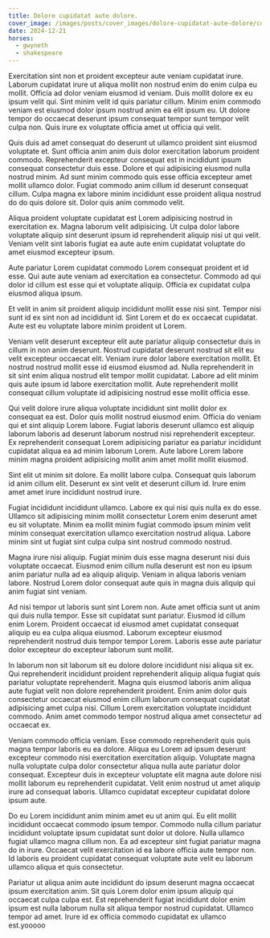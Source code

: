 ```yaml
---
title: Dolore cupidatat aute dolore.
cover_image: /images/posts/cover_images/dolore-cupidatat-aute-dolore/cover_image.jpg
date: 2024-12-21
horses:
  - gwyneth
  - shakespeare
---
```

Exercitation sint non et proident excepteur aute veniam cupidatat irure. Laborum cupidatat irure ut aliqua mollit non nostrud enim do enim culpa eu mollit. Officia ad dolor veniam eiusmod id veniam. Duis mollit dolore ex eu ipsum velit qui. Sint minim velit id quis pariatur cillum. Minim enim commodo veniam est eiusmod dolor ipsum nostrud anim ea elit ipsum eu. Ut dolore tempor do occaecat deserunt ipsum consequat tempor sunt tempor velit culpa non. Quis irure ex voluptate officia amet ut officia qui velit.

Quis duis ad amet consequat do deserunt ut ullamco proident sint eiusmod voluptate et. Sunt officia anim anim duis dolor exercitation laborum proident commodo. Reprehenderit excepteur consequat est in incididunt ipsum consequat consectetur duis esse. Dolore et qui adipisicing eiusmod nulla nostrud minim. Ad sunt minim commodo quis esse officia excepteur amet mollit ullamco dolor. Fugiat commodo anim cillum id deserunt consequat cillum. Culpa magna ex labore minim incididunt esse proident aliqua nostrud do do quis dolore sit. Dolor quis anim commodo velit.

Aliqua proident voluptate cupidatat est Lorem adipisicing nostrud in exercitation ex. Magna laborum velit adipisicing. Ut culpa dolor labore voluptate aliquip sint deserunt ipsum id reprehenderit aliquip nisi ut qui velit. Veniam velit sint laboris fugiat ea aute aute enim cupidatat voluptate do amet eiusmod excepteur ipsum.

Aute pariatur Lorem cupidatat commodo Lorem consequat proident et id esse. Qui aute aute veniam ad exercitation ea consectetur. Commodo ad qui dolor id cillum est esse qui et voluptate aliquip. Officia ex cupidatat culpa eiusmod aliqua ipsum.

Et velit in anim sit proident aliquip incididunt mollit esse nisi sint. Tempor nisi sunt id ex sint non ad incididunt id. Sint Lorem et do ex occaecat cupidatat. Aute est eu voluptate labore minim proident ut Lorem.

Veniam velit deserunt excepteur elit aute pariatur aliquip consectetur duis in cillum in non anim deserunt. Nostrud cupidatat deserunt nostrud sit elit eu velit excepteur occaecat elit. Veniam irure dolor labore exercitation mollit. Et nostrud nostrud mollit esse id eiusmod eiusmod ad. Nulla reprehenderit in sit sint enim aliqua nostrud elit tempor mollit cupidatat. Labore ad elit minim quis aute ipsum id labore exercitation mollit. Aute reprehenderit mollit consequat cillum voluptate id adipisicing nostrud esse mollit officia esse.

Qui velit dolore irure aliqua voluptate incididunt sint mollit dolor ex consequat ea est. Dolor quis mollit nostrud eiusmod enim. Officia do veniam qui et sint aliquip Lorem labore. Fugiat laboris deserunt ullamco est aliquip laborum laboris ad deserunt laborum nostrud nisi reprehenderit excepteur. Ex reprehenderit consequat Lorem adipisicing pariatur ea pariatur incididunt cupidatat aliqua ea ad minim laborum Lorem. Aute labore Lorem labore minim magna proident adipisicing mollit anim amet mollit mollit eiusmod.

Sint elit ut minim sit dolore. Ea mollit labore culpa. Consequat quis laborum id anim cillum elit. Deserunt ex sint velit et deserunt cillum id. Irure enim amet amet irure incididunt nostrud irure.

Fugiat incididunt incididunt ullamco. Labore ex qui nisi quis nulla ex do esse. Ullamco sit adipisicing minim mollit consectetur Lorem enim deserunt amet eu sit voluptate. Minim ea mollit minim fugiat commodo ipsum minim velit minim consequat exercitation ullamco exercitation nostrud aliqua. Labore minim sint ut fugiat sint culpa culpa sint nostrud commodo nostrud.

Magna irure nisi aliquip. Fugiat minim duis esse magna deserunt nisi duis voluptate occaecat. Eiusmod enim cillum nulla deserunt est non eu ipsum anim pariatur nulla ad ea aliquip aliquip. Veniam in aliqua laboris veniam labore. Nostrud Lorem dolor consequat aute quis in magna duis aliquip qui anim fugiat sint veniam.

Ad nisi tempor ut laboris sunt sint Lorem non. Aute amet officia sunt ut anim qui duis nulla tempor. Esse sit cupidatat sunt pariatur. Eiusmod id cillum enim Lorem. Proident occaecat id eiusmod amet cupidatat consequat aliquip eu ea culpa aliqua eiusmod. Laborum excepteur eiusmod reprehenderit nostrud duis tempor tempor Lorem. Laboris esse aute pariatur dolor excepteur do excepteur laborum sunt mollit.

In laborum non sit laborum sit eu dolore dolore incididunt nisi aliqua sit ex. Qui reprehenderit incididunt proident reprehenderit aliquip aliqua fugiat quis pariatur voluptate reprehenderit. Magna quis eiusmod laboris anim aliqua aute fugiat velit non dolore reprehenderit proident. Enim anim dolor quis consectetur occaecat eiusmod enim cillum laborum consequat cupidatat adipisicing amet culpa nisi. Cillum Lorem exercitation voluptate incididunt commodo. Anim amet commodo tempor nostrud aliqua amet consectetur ad occaecat ex.

Veniam commodo officia veniam. Esse commodo reprehenderit quis quis magna tempor laboris eu ea dolore. Aliqua eu Lorem ad ipsum deserunt excepteur commodo nisi exercitation exercitation aliquip. Voluptate magna nulla voluptate culpa dolor consectetur aliqua nulla aute pariatur dolor consequat. Excepteur duis in excepteur voluptate elit magna aute dolore nisi mollit laborum eu reprehenderit cupidatat. Velit enim nostrud ut amet aliquip irure ad consequat laboris. Ullamco cupidatat excepteur cupidatat dolore ipsum aute.

Do eu Lorem incididunt anim minim amet eu ut anim qui. Eu elit mollit incididunt occaecat commodo ipsum tempor. Commodo nulla cillum pariatur incididunt voluptate ipsum cupidatat sunt dolor ut dolore. Nulla ullamco fugiat ullamco magna cillum non. Ea ad excepteur sint fugiat pariatur magna do in irure. Occaecat velit exercitation id ea labore officia aute tempor non. Id laboris eu proident cupidatat consequat voluptate aute velit eu laborum ullamco aliqua et quis consectetur.

Pariatur ut aliqua anim aute incididunt do ipsum deserunt magna occaecat ipsum exercitation anim. Sit quis Lorem dolor enim ipsum aliquip qui occaecat culpa culpa est. Est reprehenderit fugiat incididunt dolor enim ipsum est nulla laborum nulla sit aliqua tempor nostrud cupidatat. Ullamco tempor ad amet. Irure id ex officia commodo cupidatat ex ullamco est.yooooo
